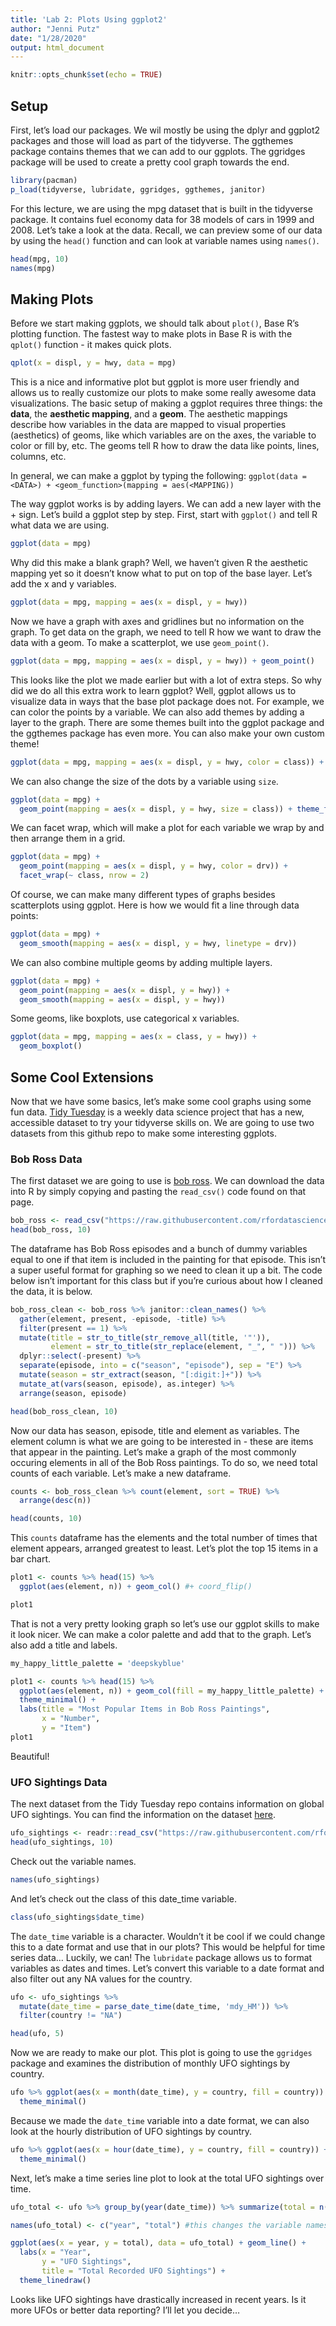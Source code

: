 ```yaml
---
title: 'Lab 2: Plots Using ggplot2'
author: "Jenni Putz"
date: "1/28/2020"
output: html_document
---
```


```r
knitr::opts_chunk$set(echo = TRUE)
```

## Setup

First, let's load our packages. We wil mostly be using the dplyr and ggplot2 packages and those will load as part of the tidyverse. The ggthemes package contains themes that we can add to our ggplots. The ggridges package will be used to create a pretty cool graph towards the end. 
```r
library(pacman)
p_load(tidyverse, lubridate, ggridges, ggthemes, janitor)
```


For this lecture, we are using the mpg dataset that is built in the tidyverse package. It contains fuel economy data for 38 models of cars in 1999 and 2008. Let's take a look at the data. Recall, we can preview some of our data by using the ```head()``` function and can look at variable names using ```names()```.

```r
head(mpg, 10)
names(mpg)
```

## Making Plots

Before we start making ggplots, we should talk about ```plot()```, Base R's plotting function. The fastest way to make plots in Base R is with the ```qplot()``` function - it makes quick plots. 
```r
qplot(x = displ, y = hwy, data = mpg)
```

This is a nice and informative plot but ggplot is more user friendly and allows us to really customize our plots to make some really awesome data visualizations. The basic setup of making a ggplot requires three things: the __data__, the __aesthetic mapping__, and a __geom__. The aesthetic mappings describe how variables in the data are mapped to visual properties (aesthetics) of geoms, like which variables are on the axes, the variable to color or fill by, etc. The geoms tell R how to draw the data like points, lines, columns, etc.

In general, we can make a ggplot by typing the following:
```ggplot(data = <DATA>) + <geom_function>(mapping = aes(<MAPPING))```

The way ggplot works is by adding layers. We can add a new layer with the + sign. Let's build a ggplot step by step. First, start with ```ggplot()``` and tell R what data we are using. 

```r
ggplot(data = mpg)
```

Why did this make a blank graph? Well, we haven't given R the aesthetic mapping yet so it doesn't know what to put on top of the base layer. Let's add the x and y variables.

```r
ggplot(data = mpg, mapping = aes(x = displ, y = hwy))
```

Now we have a graph with axes and gridlines but no information on the graph. To get data on the graph, we need to tell R how we want to draw the data with a geom. To make a scatterplot, we use ```geom_point()```. 
```r
ggplot(data = mpg, mapping = aes(x = displ, y = hwy)) + geom_point()
```

This looks like the plot we made earlier but with a lot of extra steps. So why did we do all this extra work to learn ggplot? Well, ggplot allows us to visualize data in ways that the base plot package does not. For example, we can color the points by a variable. We can also add themes by adding a layer to the graph. There are some themes built into the ggplot package and the ggthemes package has even more. You can also make your own custom theme!
```r
ggplot(data = mpg, mapping = aes(x = displ, y = hwy, color = class)) + geom_point() + theme_minimal()
```

We can also change the size of the dots by a variable using ```size```.
```r
ggplot(data = mpg) + 
  geom_point(mapping = aes(x = displ, y = hwy, size = class)) + theme_fivethirtyeight()
```

We can facet wrap, which will make a plot for each variable we wrap by and then arrange them in a grid.
```r
ggplot(data = mpg) + 
  geom_point(mapping = aes(x = displ, y = hwy, color = drv)) + 
  facet_wrap(~ class, nrow = 2)
```


Of course, we can make many different types of graphs besides scatterplots using ggplot. Here is how we would fit a line through data points:
```r
ggplot(data = mpg) + 
  geom_smooth(mapping = aes(x = displ, y = hwy, linetype = drv))
```

We can also combine multiple geoms by adding multiple layers.
```r
ggplot(data = mpg) + 
  geom_point(mapping = aes(x = displ, y = hwy)) +
  geom_smooth(mapping = aes(x = displ, y = hwy))
```

Some geoms, like boxplots, use categorical x variables.
```r
ggplot(data = mpg, mapping = aes(x = class, y = hwy)) + 
  geom_boxplot() 
```

## Some Cool Extensions
Now that we have some basics, let's make some cool graphs using some fun data. [Tidy Tuesday](https://github.com/rfordatascience/tidytuesday) is a weekly data science project that has a new, accessible dataset to try your tidyverse skills on. We are going to use two datasets from this github repo to make some interesting ggplots. 

### Bob Ross Data
The first dataset we are going to use is [bob ross](https://github.com/rfordatascience/tidytuesday/tree/master/data/2019/2019-08-06). We can download the data into R by simply copying and pasting the ```read_csv()``` code found on that page. 
```r
bob_ross <- read_csv("https://raw.githubusercontent.com/rfordatascience/tidytuesday/master/data/2019/2019-08-06/bob-ross.csv")
head(bob_ross, 10)
```

The dataframe has Bob Ross episodes and a bunch of dummy variables equal to one if that item is included in the painting for that episode. This isn't a super useful format for graphing so we need to clean it up a bit. The code below isn't important for this class but if you're curious about how I cleaned the data, it is below.
```r
bob_ross_clean <- bob_ross %>% janitor::clean_names() %>%
  gather(element, present, -episode, -title) %>%
  filter(present == 1) %>%
  mutate(title = str_to_title(str_remove_all(title, '"')),
         element = str_to_title(str_replace(element, "_", " "))) %>%
  dplyr::select(-present) %>%
  separate(episode, into = c("season", "episode"), sep = "E") %>% 
  mutate(season = str_extract(season, "[:digit:]+")) %>% 
  mutate_at(vars(season, episode), as.integer) %>%
  arrange(season, episode)

head(bob_ross_clean, 10)
```

Now our data has season, episode, title and element as variables. The element column is what we are going to be interested in - these are items that appear in the painting. Let's make a graph of the most commonly occuring elements in all of the Bob Ross paintings. To do so, we need total counts of each variable. Let's make a new dataframe.
```r
counts <- bob_ross_clean %>% count(element, sort = TRUE) %>% 
  arrange(desc(n))

head(counts, 10)
```

This ```counts``` dataframe has the elements and the total number of times that element appears, arranged greatest to least. Let's plot the top 15 items in a bar chart.
```r
plot1 <- counts %>% head(15) %>%
  ggplot(aes(element, n)) + geom_col() #+ coord_flip()

plot1
```

That is not a very pretty looking graph so let's use our ggplot skills to make it look nicer. We can make a color palette and add that to the graph. Let's also add a title and labels.
```r
my_happy_little_palette = 'deepskyblue'

plot1 <- counts %>% head(15) %>%
  ggplot(aes(element, n)) + geom_col(fill = my_happy_little_palette) + coord_flip() +
  theme_minimal() + 
  labs(title = "Most Popular Items in Bob Ross Paintings",
       x = "Number",
       y = "Item")
plot1
```

Beautiful!

### UFO Sightings Data

The next dataset from the Tidy Tuesday repo contains information on global UFO sightings. You can find the information on the dataset [here](https://github.com/rfordatascience/tidytuesday/tree/master/data/2019/2019-06-25).
```r
ufo_sightings <- readr::read_csv("https://raw.githubusercontent.com/rfordatascience/tidytuesday/master/data/2019/2019-06-25/ufo_sightings.csv")
head(ufo_sightings, 10)
```

Check out the variable names.
```r
names(ufo_sightings)
```

And let's check out the class of this date_time variable.
```r
class(ufo_sightings$date_time)
```

The ```date_time``` variable is a character. Wouldn't it be cool if we could change this to a date format and use that in our plots? This would be helpful for time series data... Luckily, we can! The ```lubridate``` package allows us to format variables as dates and times. Let's convert this variable to a date format and also filter out any NA values for the country.
```r
ufo <- ufo_sightings %>% 
  mutate(date_time = parse_date_time(date_time, 'mdy_HM')) %>%
  filter(country != "NA")

head(ufo, 5)
```

Now we are ready to make our plot. This plot is going to use the ```ggridges``` package and examines the distribution of monthly UFO sightings by country.
```r
ufo %>% ggplot(aes(x = month(date_time), y = country, fill = country)) + geom_density_ridges() +
  theme_minimal()
```

Because we made the ```date_time``` variable into a date format, we can also look at the hourly distribution of UFO sightings by country.
```r
ufo %>% ggplot(aes(x = hour(date_time), y = country, fill = country)) + geom_density_ridges() +
  theme_minimal()
```

Next, let's make a time series line plot to look at the total UFO sightings over time. 
```r
ufo_total <- ufo %>% group_by(year(date_time)) %>% summarize(total = n())

names(ufo_total) <- c("year", "total") #this changes the variable names

ggplot(aes(x = year, y = total), data = ufo_total) + geom_line() + 
  labs(x = "Year",
       y = "UFO Sightings",
       title = "Total Recorded UFO Sightings") +
  theme_linedraw()
```

Looks like UFO sightings have drastically increased in recent years. Is it more UFOs or better data reporting? I'll let you decide...